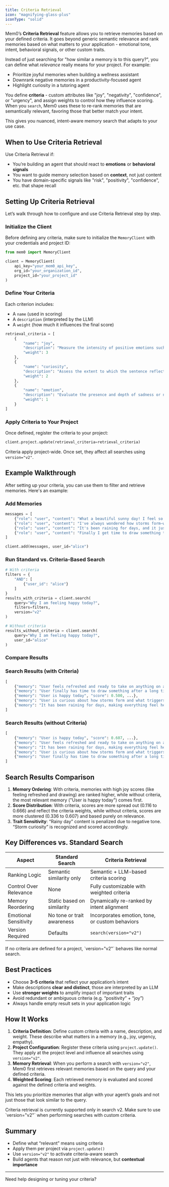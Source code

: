 ```yaml
---
title: Criteria Retrieval
icon: "magnifying-glass-plus"
iconType: "solid"
---
```


Mem0’s **Criteria Retrieval** feature allows you to retrieve memories based on your defined criteria. It goes beyond generic semantic relevance and rank memories based on what matters to your application - emotional tone, intent, behavioral signals, or other custom traits.

Instead of just searching for "how similar a memory is to this query?", you can define what *relevance* really means for your project. For example:

- Prioritize joyful memories when building a wellness assistant
- Downrank negative memories in a productivity-focused agent
- Highlight curiosity in a tutoring agent

You define **criteria** - custom attributes like "joy", "negativity", "confidence", or "urgency", and assign weights to control how they influence scoring. When you `search`, Mem0 uses these to re-rank memories that are semantically relevant, favoring those that better match your intent.

This gives you nuanced, intent-aware memory search that adapts to your use case.



## When to Use Criteria Retrieval

Use Criteria Retrieval if:

- You’re building an agent that should react to **emotions** or **behavioral signals**
- You want to guide memory selection based on **context**, not just content
- You have domain-specific signals like "risk", "positivity", "confidence", etc. that shape recall



## Setting Up Criteria Retrieval

Let’s walk through how to configure and use Criteria Retrieval step by step.

### Initialize the Client

Before defining any criteria, make sure to initialize the `MemoryClient` with your credentials and project ID:

```python
from mem0 import MemoryClient

client = MemoryClient(
    api_key="your_mem0_api_key",
    org_id="your_organization_id",
    project_id="your_project_id"
)
```

### Define Your Criteria

Each criterion includes:
- A `name` (used in scoring)
- A `description` (interpreted by the LLM)
- A `weight` (how much it influences the final score)

```python
retrieval_criteria = [
    {
        "name": "joy",
        "description": "Measure the intensity of positive emotions such as happiness, excitement, or amusement expressed in the sentence. A higher score reflects greater joy.",
        "weight": 3
    },
    {
        "name": "curiosity",
        "description": "Assess the extent to which the sentence reflects inquisitiveness, interest in exploring new information, or asking questions. A higher score reflects stronger curiosity.",
        "weight": 2
    },
    {
        "name": "emotion",
        "description": "Evaluate the presence and depth of sadness or negative emotional tone, including expressions of disappointment, frustration, or sorrow. A higher score reflects greater sadness.",
        "weight": 1
    }
]
```

### Apply Criteria to Your Project

Once defined, register the criteria to your project:

```python
client.project.update(retrieval_criteria=retrieval_criteria)
```

Criteria apply project-wide. Once set, they affect all searches using `version="v2"`.


## Example Walkthrough

After setting up your criteria, you can use them to filter and retrieve memories. Here's an example:

### Add Memories

```python
messages = [
    {"role": "user", "content": "What a beautiful sunny day! I feel so refreshed and ready to take on anything!"},
    {"role": "user", "content": "I've always wondered how storms form—what triggers them in the atmosphere?"},
    {"role": "user", "content": "It's been raining for days, and it just makes everything feel heavier."},
    {"role": "user", "content": "Finally I get time to draw something today, after a long time!! I am super happy today."}
]

client.add(messages, user_id="alice")
```

### Run Standard vs. Criteria-Based Search

```python
# With criteria
filters = {
    "AND": [
        {"user_id": "alice"}
    ]
}
results_with_criteria = client.search(
    query="Why I am feeling happy today?",
    filters=filters,
    version="v2"
)

# Without criteria
results_without_criteria = client.search(
    query="Why I am feeling happy today?",
    user_id="alice"
)
```

### Compare Results

### Search Results (with Criteria)
```python
[
    {"memory": "User feels refreshed and ready to take on anything on a beautiful sunny day", "score": 0.666, ...},
    {"memory": "User finally has time to draw something after a long time", "score": 0.616, ...},
    {"memory": "User is happy today", "score": 0.500, ...},
    {"memory": "User is curious about how storms form and what triggers them in the atmosphere.", "score": 0.400, ...},
    {"memory": "It has been raining for days, making everything feel heavier.", "score": 0.116, ...}
]
```

### Search Results (without Criteria)
```python
[
    {"memory": "User is happy today", "score": 0.607, ...},
    {"memory": "User feels refreshed and ready to take on anything on a beautiful sunny day", "score": 0.512, ...},
    {"memory": "It has been raining for days, making everything feel heavier.", "score": 0.4617, ...},
    {"memory": "User is curious about how storms form and what triggers them in the atmosphere.", "score": 0.340, ...},
    {"memory": "User finally has time to draw something after a long time", "score": 0.336, ...},
]
```

## Search Results Comparison

1. **Memory Ordering**: With criteria, memories with high joy scores (like feeling refreshed and drawing) are ranked higher, while without criteria, the most relevant memory ("User is happy today") comes first.
2. **Score Distribution**: With criteria, scores are more spread out (0.116 to 0.666) and reflect the criteria weights, while without criteria, scores are more clustered (0.336 to 0.607) and based purely on relevance.
3. **Trait Sensitivity**: “Rainy day” content is penalized due to negative tone. “Storm curiosity” is recognized and scored accordingly.



## Key Differences vs. Standard Search

| Aspect                  | Standard Search                      | Criteria Retrieval                              |
|-------------------------|--------------------------------------|-------------------------------------------------|
| Ranking Logic           | Semantic similarity only             | Semantic + LLM-based criteria scoring           |
| Control Over Relevance  | None                                 | Fully customizable with weighted criteria       |
| Memory Reordering       | Static based on similarity           | Dynamically re-ranked by intent alignment       |
| Emotional Sensitivity   | No tone or trait awareness           | Incorporates emotion, tone, or custom behaviors |
| Version Required        | Defaults                             | `search(version="v2")`                          |

<Note>
If no criteria are defined for a project, `version="v2"` behaves like normal search.
</Note>



## Best Practices

- Choose **3–5 criteria** that reflect your application’s intent
- Make descriptions **clear and distinct**, those are interpreted by an LLM
- Use **stronger weights** to amplify impact of important traits
- Avoid redundant or ambiguous criteria (e.g. “positivity” + “joy”)
- Always handle empty result sets in your application logic



## How It Works

1. **Criteria Definition**: Define custom criteria with a name, description, and weight. These describe what matters in a memory (e.g., joy, urgency, empathy).
2. **Project Configuration**: Register these criteria using `project.update()`. They apply at the project level and influence all searches using `version="v2"`.
3. **Memory Retrieval**: When you perform a search with `version="v2"`, Mem0 first retrieves relevant memories based on the query and your defined criteria.
4. **Weighted Scoring**: Each retrieved memory is evaluated and scored against the defined criteria and weights.

This lets you prioritize memories that align with your agent’s goals and not just those that look similar to the query.

<Note>
Criteria retrieval is currently supported only in search v2. Make sure to use `version="v2"` when performing searches with custom criteria.
</Note>



## Summary

- Define what “relevant” means using criteria
- Apply them per project via `project.update()`
- Use `version="v2"` to activate criteria-aware search
- Build agents that reason not just with relevance, but **contextual importance**

---

Need help designing or tuning your criteria?

<Snippet file="get-help.mdx" />
